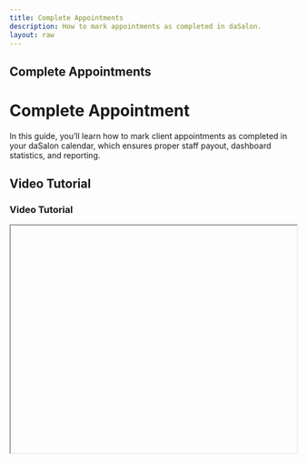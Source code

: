```yaml
---
title: Complete Appointments
description: How to mark appointments as completed in daSalon.
layout: raw
---
```



<div className="mdx-content">

## Complete Appointments

<h1 className="text-3xl font-bold text-gray-900 mb-4">Complete Appointment</h1>  

In this guide, you’ll learn how to mark client appointments as completed in your daSalon calendar, which ensures proper staff payout, dashboard statistics, and reporting.

## Video Tutorial

<h3 className="text-xl font-medium text-gray-800 mb-2">Video Tutorial</h3>

<iframe
  width="100%"
  height="400"
  title="Complete appointments tutorial"
  allowFullScreen
  className="rounded-lg"
/>

---

## Mark a client appointment as complete

<h2 className="text-2xl font-semibold text-gray-800 mt-8 mb-4">Mark an appointment as completed</h2>

❶ Navigate to the [**Appointments**](https://partner.dasalon.com/dashboard/appointments) section from the left-hand menu.

❷ In the appointment list:
   - Click **⋮ > Edit** and change status to **Completed**  
   - OR open the appointment detail panel → change status to **Completed**  
   - OR use the status dropdown in the row and select **Completed**  
   - OR click **Checkout** after finishing the service

❸ Click **Update/Save** if using the edit form.

❹ The status of the appointment will now appear in **green**.

---

**Important**: A completed appointment updates reports, dashboards, and ensures staff payout is correctly recorded.

<div className="space-y-4 mt-6">

<div className="my-10 border-t border-gray-200" />

## More questions about this

<h3 className="text-xl font-semibold text-black mb-4 mt-10"> More questions about this?</h3>
</div>
<div className="space-y-4 mt-6">
  <details className="bg-white rounded-md p-4 border border-gray-300">
  <summary
    className="font-medium text-base text-gray-900"
    style={{
      backgroundColor: 'transparent',
      outline: 'none',
      cursor: 'pointer',
      userSelect: 'none',
      listStyle: 'none',
    }}
  >Can I mark it as completed later?</summary>
   <p className="mt-2 text-sm text-gray-700">
      Yes, you can return and mark an appointment as completed at any time from the Appointments list or detail view.
    </p>
  </details>

  <details className="bg-white rounded-md p-4 border border-gray-300">
  <summary
    className="font-medium text-base text-gray-900"
    style={{
      backgroundColor: 'transparent',
      outline: 'none',
      cursor: 'pointer',
      userSelect: 'none',
      listStyle: 'none',
    }}
  >Will the client be notified?</summary>
    <p className="mt-2 text-sm text-gray-700">
      No, marking an appointment as completed does not notify the client.
    </p>
  </details>
</div>
</div>


---

<div className="space-y-4 mt-6">

<div className="my-10 border-t border-gray-200" />

<div className="mdx-content mt-10">

Was this article helpful?

<div style={{ display: 'flex', gap: '1rem' }}>
  <button style={{ padding: '0.5rem', borderRadius: '9999px', backgroundColor: '#f0f0f0' }}>
    <FaThumbsUp/>
  </button>
  <button style={{ padding: '0.5rem', borderRadius: '9999px', backgroundColor: '#f0f0f0' }}>
    <FaThumbsDown/>
  </button>
</div>
</div>

---
</div>